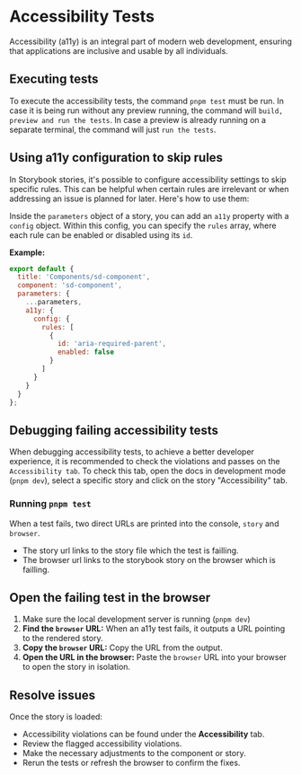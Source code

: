 
<Meta title="Packages/Docs/Accessibility Tests" />

# Accessibility Tests

Accessibility (a11y) is an integral part of modern web development,
ensuring that applications are inclusive and usable by all individuals.

## Executing tests

To execute the accessibility tests, the command `pnpm test` must be run.
In case it is being run without any preview running, the command will `build, preview and run the tests`.
In case a preview is already running on a separate terminal, the command will just `run the tests`.

## Using a11y configuration to skip rules

In Storybook stories, it's possible to configure accessibility settings to skip specific rules. This can be helpful when certain rules are irrelevant or when addressing an issue is planned for later. Here's how to use them:

Inside the `parameters` object of a story, you can add an `a11y` property with a `config` object. Within this config, you can specify the `rules` array, where each rule can be enabled or disabled using its `id`.

**Example:**

```js
export default {
  title: 'Components/sd-component',
  component: 'sd-component',
  parameters: {
    ...parameters,
    a11y: {
      config: {
        rules: [
          {
            id: 'aria-required-parent',
            enabled: false
          }
        ]
      }
    }
  }
};
```

## Debugging failing accessibility tests

When debugging accessibility tests, to achieve a better developer experience,
it is recommended to check the violations and passes on the `Accessibility tab`.
To check this tab, open the docs in development mode (`pnpm dev`),
select a specific story and click on the story "Accessibility" tab.

### Running `pnpm test`

When a test fails, two direct URLs are printed into the console, `story` and `browser`.

- The story url links to the story file which the test is failling.
- The browser url links to the storybook story on the browser which is failling.

## Open the failing test in the browser

1. Make sure the local development server is running (`pnpm dev`)
2. **Find the `browser` URL:** When an a11y test fails, it outputs a URL pointing to the rendered story.
3. **Copy the `browser` URL:** Copy the URL from the output.
4. **Open the URL in the browser:** Paste the `browser` URL into your browser to open the story in isolation.

## Resolve issues

Once the story is loaded:

- Accessibility violations can be found under the **Accessibility** tab.
- Review the flagged accessibility violations.
- Make the necessary adjustments to the component or story.
- Rerun the tests or refresh the browser to confirm the fixes.
